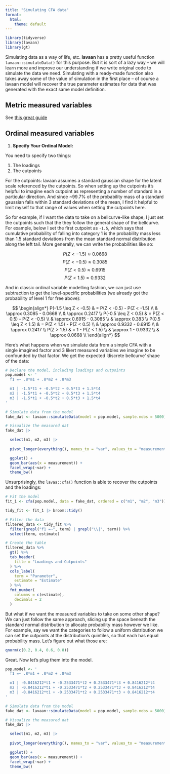 ```yaml
---
title: "Simulating CFA data"
format:
  html:
    theme: default
---
```


```r
library(tidyverse)
library(lavaan)
library(gt)

```

Simulating data as a way of life, etc. **lavaan** has a pretty useful function `lavaan::simulateData()` for this purpose. But it is sort of a lazy way -- we will learn more and improve our understanding if we write original code to simulate the data we need. Simulating with a ready-made function also takes away some of the value of simulation in the first place -- of course a lavaan model will recover the true parameter estimates for data that was generated with the exact same model definition. 

## Metric measured variables

See [this great guide](https://bookdown.org/marklhc/notes/simulation-example-on-structural-equation-modeling-sem.html#full-example-of-a-small-scale-simulation)




## Ordinal measured variables 

1. **Specify Your Ordinal Model:**

You need to specify two things:

1. The loadings
2. The cutpoints

For the cutpoints: lavaan assumes a standard gaussian shape for the latent scale referenced by the cutpoints. So when setting up the cutpoints it's helpful to imagine each cutpoint as representing a number of standard in a particular direction. And since ~99.7% of the probability mass of a standard gaussian falls within 3 standard deviations of the mean, I find it helpful to limit myself to that range of values when setting the cutpoints here. 

So for example, if I want the data to take on a bellcurve-like shape, I just set the cutpoints such that the they follow the general shape of the bellcurve. For example, below I set the first cutpoint as `-1.5`, which says that cumulative probability of falling into category 1 is the probability mass less than 1.5 standard deviations from the mean standard normal distribution along the left tail. More generally, we can write the probabilities like so:

$$
P(Z < -1.5) \approx 0.0668
$$
$$
P(Z < -0.5) \approx 0.3085
$$
$$
P(Z < 0.5) \approx 0.6915
$$
$$
P(Z < 1.5) \approx 0.9332
$$

And in classic ordinal variable modelling fashion, we can just use subtraction to get the level-specific probabilities (we already got the probability of level 1 for free above):

$$
\begin{align*}
P(-1.5 \leq Z < -0.5) & = P(Z < -0.5) - P(Z < -1.5) \\
                      & \approx 0.3085 - 0.0668 \\
                      & \approx 0.2417 \\
P(-0.5 \leq Z < 0.5)  & = P(Z < 0.5) - P(Z < -0.5) \\
                      & \approx 0.6915 - 0.3085 \\
                      & \approx 0.383 \\
P(0.5 \leq Z < 1.5)   & = P(Z < 1.5) - P(Z < 0.5) \\
                      & \approx 0.9332 - 0.6915 \\
                      & \approx 0.2417 \\
P(Z > 1.5)            & = 1 - P(Z < 1.5) \\
                      & \approx 1 - 0.9332 \\
                      & \approx 0.0668 \\
\end{align*}
$$

Here's what happens when we simulate data from a simple CFA with a single imagined factor and 3 likert measured variables we imagine to be confounded by that factor. We get the expected 'discrete bellcurve' shape of the data:

```r

# Declare the model, including loadings and cutpoints
pop.model <- ' 
  f1 =~ .8*m1 + .8*m2 + .8*m3

  m1 | -1.5*t1 + -0.5*t2 + 0.5*t3 + 1.5*t4
  m2 | -1.5*t1 + -0.5*t2 + 0.5*t3 + 1.5*t4
  m3 | -1.5*t1 + -0.5*t2 + 0.5*t3 + 1.5*t4
'

# Simulate data from the model
fake_dat <- lavaan::simulateData(model = pop.model, sample.nobs = 5000)

# Visualize the measured dat
fake_dat |>

  select(m1, m2, m3) |> 
  
  pivot_longer(everything(), names_to = "var", values_to = "measurement") |>

  ggplot() +
  geom_bar(aes(x = measurement)) +
  facet_wrap(~var) +
  theme_bw()

```

Unsurprisingly, the `lavaa::cfa()` function is able to recover the cutpoints and the loadings:

```r

# Fit the model
fit_1 <- cfa(pop.model, data = fake_dat, ordered = c("m1", "m2", "m3"))

tidy_fit <- fit_1 |> broom::tidy()

# Filter the data
filtered_data <- tidy_fit %>% 
  filter(grepl("f1 =~", term) | grepl("\\|", term)) %>% 
  select(term, estimate)

# Create the table
filtered_data %>%
  gt() %>%
  tab_header(
    title = "Loadings and Cutpoints"
  ) %>%
  cols_label(
    term = "Parameter",
    estimate = "Estimate"
  ) %>%
  fmt_number(
    columns = c(estimate),
    decimals = 2
  )

```

But what if we want the measured variables to take on some other shape? We can just follow the same approach, slicing up the space beneath the standard normal distribution to allocate probability mass however we like. For example, say we want the categories to follow a uniform distribution we can set the cutpoints at the distribution's quintiles, so that each has equal probability mass. Let's figure out what those are:

```r

qnorm(c(0.2, 0.4, 0.6, 0.8))

```

Great. Now let's plug them into the model.

```r

pop.model <- ' 
  f1 =~ .8*m1 + .8*m2 + .8*m3

  m1 | -0.8416212*t1 + -0.2533471*t2 + 0.2533471*t3 + 0.8416212*t4
  m2 | -0.8416212*t1 + -0.2533471*t2 + 0.2533471*t3 + 0.8416212*t4
  m3 | -0.8416212*t1 + -0.2533471*t2 + 0.2533471*t3 + 0.8416212*t4
'

# Simulate data from the model
fake_dat <- lavaan::simulateData(model = pop.model, sample.nobs = 5000)

# Visualize the measured dat
fake_dat |>

  select(m1, m2, m3) |> 
  
  pivot_longer(everything(), names_to = "var", values_to = "measurement") |>

  ggplot() +
  geom_bar(aes(x = measurement)) +
  facet_wrap(~var) +
  theme_bw()

```

